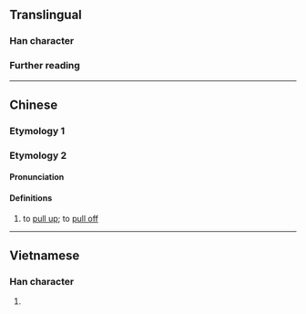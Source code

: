 {{character info}}
==Translingual==

===Han character===
{{Han char|rn=64|rad=手|as=07|sn=10|four=57027|canj=QQJL|ids=⿰扌邦}}

===Further reading===
{{Han ref|kx=0431.380|dkj=12103|dj=0781.090|hdz=31865.020|uh=6337}}

----

==Chinese==

===Etymology 1===
{{zh-see|搒|v}}

===Etymology 2===
{{zh-forms}}
{{rfe|zh}}<!--https://www.ixueshu.com/document/e71503e08b060ba7318947a18e7f9386.html-->

====Pronunciation====
{{zh-pron
|h=pfs=pâng;gd=bang1
|cat=v
}}

====Definitions====
{{zh-hanzi}}

# {{lb|zh|Hakka}} to [[pull up]]; to [[pull off]]

----

==Vietnamese==

===Han character===
{{vi-readings|reading=văng|rs=手07}}

# {{rfdef|vi|sort=手07}}